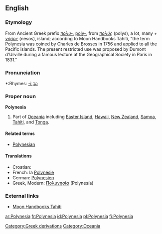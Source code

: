 ==English==
===Etymology===
From Ancient Greek prefix ''[[πολυ-]]'', [[poly-]], from ''[[πολύς]]'' (polys), a lot, many + ''[[νήσος]]'' (nesos), island; according to Moon Handbooks Tahiti, "the term Polynesia was coined by Charles de Brosses in 1756 and applied to all the Pacific islands.  The present restricted use was proposed by Dumont d'Urville during a famous lecture at the Geographical Society in Paris in 1831."

===Pronunciation===
*:Rhymes: [[Rhymes:English:-iːʒə|-iːʒə]]

===Proper noun===
{{wikipedia}}
'''Polynesia'''

#Part of [[Oceania]] including [[Easter Island]], [[Hawaii]], [[New Zealand]], [[Samoa]], [[Tahiti]], and [[Tonga]].<!-- perhaps others -->

====Related terms====
*[[Polynesian]]

====Translations====
*Croatian: {{t-|hr|Polinezija|f}}
*French: la [[Polynésie]] {{f}}
*German: [[Polynesien]]
*Greek, Modern: [[Πολυνησία]] (Polynesía) {{f}}

===External links===
*[http://www.southpacific.org/tahiti.html Moon Handbooks Tahiti]

[[Category:Greek derivations]]
[[Category:Oceania]]

[[ar:Polynesia]]
[[fr:Polynesia]]
[[id:Polynesia]]
[[pl:Polynesia]]
[[fi:Polynesia]]